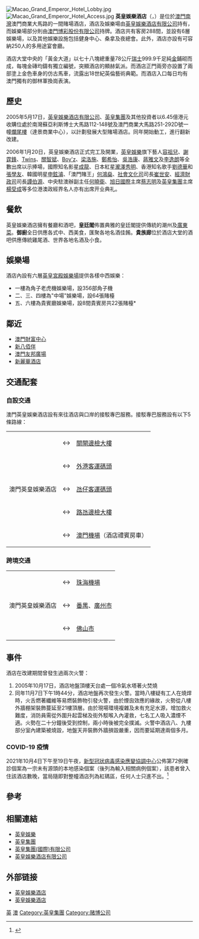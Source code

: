 {{macau_hotel_info
| hotel_name     = 英皇娛樂酒店
| hotel_name_pt  = Hotel Animação Imperial
| hotel_name_en  = Grand Emperor Hotel
| logo           = Grand Emperor Hotel logo.svg
| logotitle      = 
| photo          = Macao Grand Emperor Hotel.jpg
| phototitle     = 英皇娛樂酒店 (澳門)
| date_open      = 2006年1月20日
| district       = 澳門
| address        = [[南灣_(澳門)|南灣]]澳門商業大馬路288號
| owner          = [[英皇集團|英皇集團]]
| star           = 三星級
| rooms          = 300間
| theme          = 英國皇室
| shows          = 御林軍換崗表演
| attractions    = 
| restaurant     = ''皇廷閣''<br>''御廚''<br>''貴族廊''
| hotel_manage   = 英皇娛樂酒店有限公司
| casino_name    = 英皇宮殿娛樂場
| club           = [[英皇宮殿會|英皇宮殿會]]
| slot_table     = 64張*
| slot_machine   = 356台
| casino_manage  = 澳門博彩股份有限公司
| key_people     = [[英皇集團|英皇集團]]主席：[[楊受成|楊受成]]
| names_pre      = 
| website        = [https://www.grandemperor.com/ grandemperor.com]
| others         = 【註 *】 不包括貴賓廳
}}
[[File:Macao_Grand_Emperor_Hotel_Lobby.jpg|thumb]]
[[File:Macao_Grand_Emperor_Hotel_Access.jpg|thumb]]
'''英皇娛樂酒店'''（{{lang-pt|'''Hotel Animação Imperial'''}}，{{lang-en|'''Grand Emperor Hotel'''}}）是位於[[澳門|澳門]][[南灣_(澳門)|南灣]]澳門商業大馬路的一間賭場酒店，酒店及娛樂場由[[英皇娛樂酒店有限公司|英皇娛樂酒店有限公司]]持有，而娛樂場部分則由[[澳門博彩股份有限公司|澳門博彩股份有限公司]]持牌。酒店共有客房288間，並設有6層娛樂場，以及其他娛樂設施包括健身中心、桑拿及夜總會。此外，酒店亦設有可容納250人的多用途宴會廳。

酒店大堂中央的「黃金大道」以七十八塊總重量78公斤[[瑞士|瑞士]]999.9千足純[[金|金]]鋪砌而成，每塊金磚均鑄有獨立編號，突顯酒店的顯赫氣派。而酒店正門兩旁亦設置了兩部塗上金色車身的仿古馬車，流露出18世紀英倫藝術典範。而酒店入口每日均有澳門獨有的御林軍換崗表演。

==歷史==
2005年5月17日，[[英皇娛樂酒店有限公司|英皇娛樂酒店有限公司]]、[[英皇集團|英皇集團]]及其他投資者以6.45億港元收購位處於南灣蘇亞利斯博士大馬路112-148號及澳門商業大馬路251-292D號一幢[[爛尾樓|爛尾樓]]（達景商業中心），以計劃發展大型賭場酒店。同年開始動工，進行翻新改建。

2006年1月20日，英皇娛樂酒店正式完工及開業，[[英皇娛樂|英皇娛樂]]旗下藝人[[容祖兒|容祖兒]]、[[謝霆鋒|謝霆鋒]]、[[Twins|Twins]]、[[關智斌|關智斌]]、[[Boy'z|Boy'z]]、[[梁洛施|梁洛施]]、[[鄭希怡|鄭希怡]]、[[吳浩康|吳浩康]]、[[蔣雅文|蔣雅文]]及[[李逸朗|李逸朗]]等全數出席以示捧場，國際知名影星[[成龍|成龍]]、日本紅星[[瀧澤秀明|瀧澤秀明]]、香港知名歌手[[劉德華|劉德華]]和[[張學友|張學友]]、韓國明星[[申鉉濬|申鉉濬]]、「澳門賭王」[[何鴻燊|何鴻燊]]、[[社會文化司|社會文化司]]司長[[崔世安|崔世安]]、[[經濟財政司|經濟財政司]]司長[[譚伯源|譚伯源]]、中央駐澳辦副主任[[何曉衛|何曉衛]]、[[旭日國際|旭日國際]]主席[[蔡志明|蔡志明]]及[[英皇集團|英皇集團]]主席[[楊受成|楊受成]]等多位港澳政經界名人亦有出席开业典礼。

==餐飲==
英皇娛樂酒店擁有餐廳和酒吧，'''皇廷閣'''佈置典雅的皇廷閣提供傳統的潮州及[[廣東菜|廣東菜]]。'''御廚'''全日供應各式中、西美食，匯聚各地名酒佳餚。'''貴族廊'''位於酒店大堂的酒吧供應傳統雞尾酒、世界各地名酒及小食。

==娛樂場==
酒店內設有六層[[英皇宮殿娛樂場|英皇宮殿娛樂場]]提供各樣中西娛樂：
*一樓為角子老虎機娛樂場，設356部角子機
*二、三、四樓為"中場"娛樂場，設64張賭檯
*五、六樓為貴賓廳娛樂場，設8間貴賓房共22張賭檯*

==鄰近==
*[[澳門財富中心|澳門財富中心]]
*[[新八佰伴|新八佰伴]]
*[[澳門友邦廣場|澳門友邦廣場]]
*[[新麗華酒店|新麗華酒店]]

== 交通配套 ==
=== 自設交通 ===
澳門英皇娛樂酒店設有來往酒店與口岸的接駁專巴服務。接駁專巴服務設有以下5條路線：
{|class="wikitable" style="font-size:110%;"
|-
|align="right" rowspan=5| 澳門英皇娛樂酒店
|align="center"| ↔
| [[關閘邊檢大樓|關閘邊檢大樓]]
|-
|align="center"| ↔
| [[外港客運碼頭|外港客運碼頭]]
|-
|align="center"| ↔
| [[氹仔客運碼頭|氹仔客運碼頭]]
|-
|align="center"| ↔
| [[路氹邊檢大樓|路氹邊檢大樓]]
|-
|align="center"| ↔
|  [[澳門國際機場|澳門機場]]（酒店禮賓房車）
|}

===跨境交通===
{|class="wikitable" style="font-size:110%;"
|-
|align="right" rowspan=3| 澳門英皇娛樂酒店
|align="center"| ↔
| [[珠海機場|珠海機場]]
|-
|align="center"| ↔
| [[番禺区|番禺]]、[[廣州市|廣州市]]
|-
|align="center"| ↔
| [[佛山市|佛山市]]
|}

==事件==
酒店在改建期間曾發生過兩次火警：
#2005年10月17日，酒店地盤頂樓天台處一個冷氣水塔著火焚燒
#同年11月7日下午1時44分，酒店地盤再次發生火警。當時八樓疑有工人在燒焊時，火舌燃著纖維等易燃裝飾物引發火警，由於煙囪效應的緣故，火勢從八樓外牆棚架裝飾蔓延至21樓頂層。由於現場環境複雜及未有充足水源，增加救火難度，消防員需從外圍升起雲梯及街外駁喉入內灌救，七名工人吸入濃煙不適。火勢在二十分鐘後受到控制，兩小時後被完全撲滅。火警中酒店八、九樓部分室內建築被燒毀，地盤天井裝飾外牆損毀嚴重，因而要延期達兩個多月。

=== COVID-19 疫情 ===
{{further|2021年澳門2019冠狀病毒病聚集性疫情}}
2021年10月4日下午至19日午夜，[[新型冠狀病毒感染應變協調中心|新型冠狀病毒感染應變協調中心]]公佈第72例確診個案為一宗未有源頭的本地感染個案（後列為輸入相關病例個案），該患者曾入住該酒店數晚，當局隨即對整幢酒店列為紅碼區，任何人士只進不出。<ref>{{cite news |title=本澳第72例確診病例資料及初步行蹤情況 |url=https://www.gcs.gov.mo/detail/zh-hant/N21JDazDV8?7&topic=新型冠狀病毒 |accessdate=2021-10-04 |agency=[[澳門特別行政區新聞局|澳門特別行政區新聞局]]}}</ref>

==參考==
{{reflist}}

==相關連結==
*[[英皇娛樂|英皇娛樂]]
*[[英皇集團|英皇集團]]
*[[英皇集團(國際)有限公司|英皇集團(國際)有限公司]]
*[[英皇娛樂酒店有限公司|英皇娛樂酒店有限公司]]

==外部链接==
{{commons category|Grand Emperor Hotel}}
* [http://titan24.cn/UGomG 英皇娛樂酒店]{{dead link|date=2018年4月 |bot=InternetArchiveBot |fix-attempted=yes }}
* [http://www.grandemperor.com/index-b5.html 英皇娛樂酒店] {{Wayback|url=http://www.grandemperor.com/index-b5.html |date=20071119141858 }}

{{澳博娛樂場}}
{{澳門酒店}}
{{英皇集團（國際）}}

[[Category:澳門酒店|英]]
[[Category:澳門賭場|澳]]
[[Category:英皇集團|Category:英皇集團]]
[[Category:赌博公司|Category:赌博公司]]